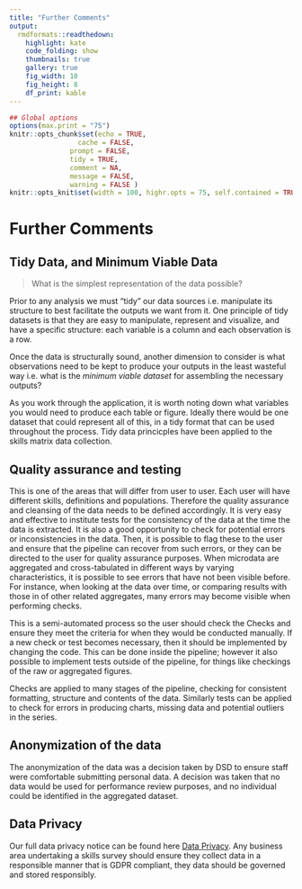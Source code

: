 ---
title: "Further Comments"
output:
  rmdformats::readthedown:
    highlight: kate
    code_folding: show
    thumbnails: true
    gallery: true
    fig_width: 10
    fig_height: 8
    df_print: kable
---
```{r setupComments, include=FALSE}

## Global options
options(max.print = "75")
knitr::opts_chunk$set(echo = TRUE,
	             cache = FALSE,
               prompt = FALSE,
               tidy = TRUE,
               comment = NA,
               message = FALSE,
               warning = FALSE )
knitr::opts_knit$set(width = 100, highr.opts = 75, self.contained = TRUE)

```

# Further Comments {#extensions}

## Tidy Data, and Minimum Viable Data 

> What is the simplest representation of the data possible?

Prior to any analysis we must "tidy" our data sources i.e. manipulate its structure to best facilitate the outputs we want from it. One principle of tidy datasets is that they are easy to manipulate, represent and visualize, and have a specific structure: each variable is a column and each observation is a row. 

Once the data is structurally sound, another dimension to consider is what observations need to be kept to produce your outputs in the least wasteful way i.e. what is the *minimum viable dataset* for assembling the necessary outputs?

As you work through the application, it is worth noting down what variables you would need to produce each table or figure. Ideally there would be one dataset that could represent all of this, in a tidy format that can be used throughout the process. Tidy data princicples have been applied to the skills matrix data collection. 

## Quality assurance and testing 

This is one of the areas that will differ from user to user. Each user will have different skills, definitions and populations. Therefore the quality assurance and cleansing of the data needs to be defined accordingly. It is very easy and effective to institute tests for the consistency of the data at the time the data is extracted. It is also a good opportunity to check for potential errors or inconsistencies in the data. Then, it is possible to flag these to the user and ensure that the pipeline can recover from such errors, or they can be directed to the user for quality assurance purposes. When microdata are aggregated and cross-tabulated in different ways by varying characteristics, it is possible to see errors that have not been visible before. For instance, when looking at the data over time, or comparing results with those in of other related aggregates, many errors may become visible when performing checks.

This is a semi-automated process so the user should check the Checks and ensure they meet the criteria for when they would be conducted manually. If a new check or test becomes necessary, then it should be implemented by changing the code. This can be done inside the pipeline; however it also possible to implement tests outside of the pipeline, for things like checkings of the raw or aggregated figures. 

Checks are applied to many stages of the pipeline, checking for consistent formatting, structure and contents of the data. Similarly tests can be applied to check for errors in producing charts, missing data and potential outliers in the series. 

## Anonymization of the data 

The anonymization of the data was a decision taken by DSD to ensure staff were comfortable submitting personal data. A decision was taken that no data would be used for performance review purposes, and no individual could be identified in the aggregated dataset. 

## Data Privacy 

Our full data privacy notice can be found here [Data Privacy](http://intranet/Banknav/IML.asp?svr=BOE-DMS&db=Analytical&id=8030975&v=1). Any business area undertaking a skills survey should ensure they collect data in a responsible manner that is GDPR compliant, they data should be governed and stored responsibly. 

